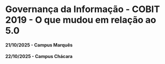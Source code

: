 # Governança da Informação - COBIT 2019 - O que mudou em relação ao 5.0

#### 21/10/2025 - Campus Marquês {.unnumbered}
#### 22/10/2025 - Campus Chácara {.unnumbered}


